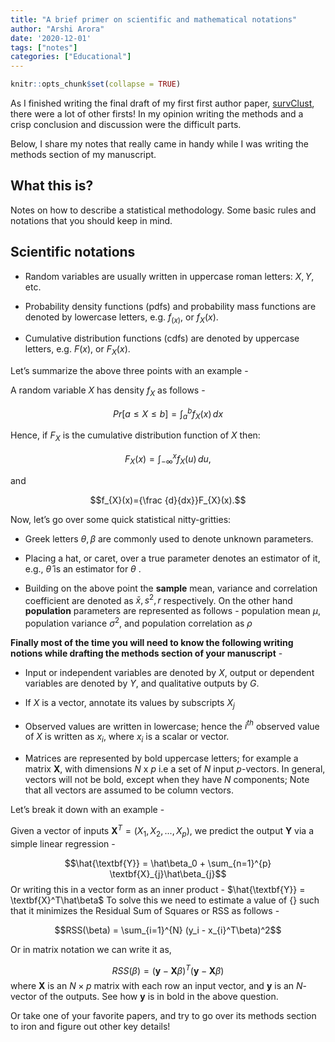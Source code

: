 ```yaml
---
title: "A brief primer on scientific and mathematical notations"
author: "Arshi Arora"
date: '2020-12-01'
tags: ["notes"]
categories: ["Educational"]
---
```

  
  ```r
knitr::opts_chunk$set(collapse = TRUE)
```

As I finished writing the final draft of my first first author paper, [survClust](https://www.biorxiv.org/content/10.1101/2020.05.11.084798v1), there were a lot of other firsts! In my opinion writing the methods and a crisp conclusion and discussion  were the difficult parts. 

Below, I share my notes that really came in handy while I was writing the methods section of my manuscript. 

## What this is?  

Notes on how to describe a statistical methodology. Some basic rules and notations that you should keep in mind. 

## Scientific notations

* Random variables are usually written in uppercase roman letters: $X,Y$, etc.

* Probability density functions (pdfs) and probability mass functions are denoted by lowercase letters, e.g. $f_{(x)}$, or $f_{X}(x)$.

* Cumulative distribution functions (cdfs) are denoted by uppercase letters, e.g. $F(x)$, or $F_{X}(x)$.

Let's summarize the above three points with an example - 

A random variable $X$ has density $f_{X}$ as follows - 

$$ Pr[a\leq X\leq b]=\int _{a}^{b}f_{X}(x)\,dx$$

Hence, if $F_{X}$ is the cumulative distribution function of $X$ then:

$$F_{X}(x)=\int _{-\infty }^{x}f_{X}(u)\,du,$$

and 

$$f_{X}(x)={\frac {d}{dx}}F_{X}(x).$$

Now, let's go over some quick statistical nitty-gritties: 

* Greek letters $\theta, \beta$ are commonly used to denote unknown parameters.

* Placing a hat, or caret, over a true parameter denotes an estimator of it, e.g., $\widehat {\theta }$ is an estimator for $\theta$ .

* Building on the above point the __sample__ mean, variance and correlation coefficient are denoted as $\bar{x}, s^2, r$ respectively. On the other hand __population__ parameters are represented as follows - population mean $\mu$, population variance $\sigma^2$, and population correlation as $\rho$



__Finally most of the time you will need to know the following writing notions while drafting the methods section of your manuscript__ - 

* Input or independent variables are denoted by $X$, output or dependent variables are denoted by $Y$, and qualitative outputs by $G$. 

* If $X$ is a vector, annotate its values by subscripts $X_j$

* Observed values are written in lowercase; hence the $i^{th}$ observed value of $X$ is written as $x_i$, where $x_i$ is  a scalar or vector. 

* Matrices are represented by bold uppercase letters; for example a matrix $\textbf{X}$, with dimensions $N$ x $p$ i.e a set of $N$ input $p$-vectors. In general, vectors will not be bold, except when they have $N$ components; Note that all vectors are assumed to be column vectors.

Let's break it down with an example - 

Given a vector of inputs $\textbf{X}^T = (X_1,X_2,...,X_p)$, we predict the output $\textbf{Y}$ via a simple linear regression - 

$$\hat{\textbf{Y}} = \hat\beta_0 + \sum_{n=1}^{p} \textbf{X}_{j}\hat\beta_{j}$$
Or writing this in a vector form as an inner product - $\hat{\textbf{Y}} = \textbf{X}^T\hat\beta$
To solve this we need to estimate a value of {\beta} such that it minimizes the Residual Sum of Squares or RSS as follows - 

$$RSS(\beta) =  \sum_{i=1}^{N} (y_i - x_{i}^T\beta)^2$$

Or in matrix notation we can write it as, 

$$RSS(\beta) =  (\textbf{y} - \textbf{X}\beta)^T(\textbf{y} - \textbf{X}\beta)$$
where $\textbf{X}$ is an $N × p$ matrix with each row an input vector, and $\textbf{y}$ is an $N$-vector of the outputs. See how $\textbf{y}$ is in bold in the above question. 

Or take one of your favorite papers, and try to go over its methods section to iron and figure out other key details! 


